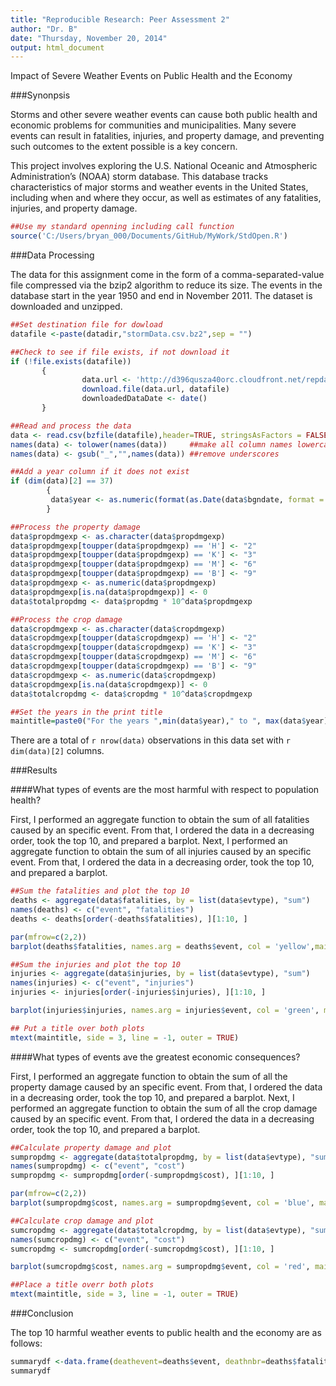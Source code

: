 ```yaml
---
title: "Reproducible Research: Peer Assessment 2"
author: "Dr. B"
date: "Thursday, November 20, 2014"
output: html_document
---
```

Impact of Severe Weather Events on Public Health and the Economy

###Synonpsis

Storms and other severe weather events can cause both public health and economic problems for communities and municipalities. Many severe events can result in fatalities, injuries, and property damage, and preventing such outcomes to the extent possible is a key concern.

This project involves exploring the U.S. National Oceanic and Atmospheric Administration's (NOAA) storm database. This database tracks characteristics of major storms and weather events in the United States, including when and where they occur, as well as estimates of any fatalities, injuries, and property damage.
```r
##Use my standard openning including call function
source('C:/Users/bryan_000/Documents/GitHub/MyWork/StdOpen.R')
```

###Data Processing 

The data for this assignment come in the form of a comma-separated-value file compressed via the bzip2 algorithm to reduce its size.  The events in the database start in the year 1950 and end in November 2011. The dataset is downloaded and unzipped.
```r
##Set destination file for dowload 
datafile <-paste(datadir,"stormData.csv.bz2",sep = "")

##Check to see if file exists, if not download it
if (!file.exists(datafile))
       {
                data.url <- 'http://d396qusza40orc.cloudfront.net/repdata%2Fdata%2FStormData.csv.bz2'
                download.file(data.url, datafile) 
                downloadedDataDate <- date()
       }

##Read and process the data
data <- read.csv(bzfile(datafile),header=TRUE, stringsAsFactors = FALSE)
names(data) <- tolower(names(data))     ##make all column names lowercase
names(data) <- gsub("_","",names(data)) ##remove underscores

##Add a year column if it does not exist
if (dim(data)[2] == 37) 
        {
         data$year <- as.numeric(format(as.Date(data$bgndate, format = "%m/%d/%Y %H:%M:%S"), "%Y"))
        }

##Process the property damage
data$propdmgexp <- as.character(data$propdmgexp)
data$propdmgexp[toupper(data$propdmgexp) == 'H'] <- "2"
data$propdmgexp[toupper(data$propdmgexp) == 'K'] <- "3"
data$propdmgexp[toupper(data$propdmgexp) == 'M'] <- "6"
data$propdmgexp[toupper(data$propdmgexp) == 'B'] <- "9"
data$propdmgexp <- as.numeric(data$propdmgexp)
data$propdmgexp[is.na(data$propdmgexp)] <- 0
data$totalpropdmg <- data$propdmg * 10^data$propdmgexp

##Process the crop damage
data$cropdmgexp <- as.character(data$cropdmgexp)
data$cropdmgexp[toupper(data$cropdmgexp) == 'H'] <- "2"
data$cropdmgexp[toupper(data$cropdmgexp) == 'K'] <- "3"
data$cropdmgexp[toupper(data$cropdmgexp) == 'M'] <- "6"
data$cropdmgexp[toupper(data$cropdmgexp) == 'B'] <- "9"
data$cropdmgexp <- as.numeric(data$cropdmgexp)
data$cropdmgexp[is.na(data$cropdmgexp)] <- 0
data$totalcropdmg <- data$cropdmg * 10^data$cropdmgexp

##Set the years in the print title
maintitle=paste0("For the years ",min(data$year)," to ", max(data$year))
```

There are a total of `r nrow(data)` observations in this data set with `r dim(data)[2]` columns.  

###Results

####What types of events are the most harmful with respect to population health?

First, I performed an aggregate function to obtain the sum of all fatalities caused by an specific event. From that, I ordered the data in a decreasing order, took the top 10, and prepared a barplot.  Next, I performed an aggregate function to obtain the sum of all injuries caused by an specific event. From that, I ordered the data in a decreasing order, took the top 10, and prepared a barplot.
```r
##Sum the fatalities and plot the top 10
deaths <- aggregate(data$fatalities, by = list(data$evtype), "sum")
names(deaths) <- c("event", "fatalities")
deaths <- deaths[order(-deaths$fatalities), ][1:10, ]

par(mfrow=c(2,2))
barplot(deaths$fatalities, names.arg = deaths$event, col = 'yellow',main = 'Top 10 Weather Events \n for Fatalities', ylab = 'Number of Fatalities')

##Sum the injuries and plot the top 10
injuries <- aggregate(data$injuries, by = list(data$evtype), "sum")
names(injuries) <- c("event", "injuries")
injuries <- injuries[order(-injuries$injuries), ][1:10, ]

barplot(injuries$injuries, names.arg = injuries$event, col = 'green', main = 'Top 10 Weather Events \n for Injuries', ylab = 'Number of Injuries')

## Put a title over both plots
mtext(maintitle, side = 3, line = -1, outer = TRUE)
```

####What types of events ave the greatest economic consequences?

First, I performed an aggregate function to obtain the sum of all the property damage caused by an specific event. From that, I ordered the data in a decreasing order, took the top 10, and prepared a barplot.  Next, I performed an aggregate function to obtain the sum of all the crop damage caused by an specific event. From that, I ordered the data in a decreasing order, took the top 10, and prepared a barplot.
```r
##Calculate property damage and plot
sumpropdmg <- aggregate(data$totalpropdmg, by = list(data$evtype), "sum")
names(sumpropdmg) <- c("event", "cost")
sumpropdmg <- sumpropdmg[order(-sumpropdmg$cost), ][1:10, ]

par(mfrow=c(2,2))
barplot(sumpropdmg$cost, names.arg = sumpropdmg$event, col = 'blue', main = 'Top 10 Weather Events \n for Property Damage', ylab = 'Cost of Damage')

##Calculate crop damage and plot
sumcropdmg <- aggregate(data$totalcropdmg, by = list(data$evtype), "sum")
names(sumcropdmg) <- c("event", "cost")
sumcropdmg <- sumcropdmg[order(-sumcropdmg$cost), ][1:10, ]

barplot(sumcropdmg$cost, names.arg = sumpropdmg$event, col = 'red', main = 'Top 10 Weather Events \n for Crop Damage', ylab = 'Cost of Damage')

##Place a title overr both plots
mtext(maintitle, side = 3, line = -1, outer = TRUE)
```

###Conclusion

The top 10 harmful weather events to public health and the economy are as follows:
```r
summarydf <-data.frame(deathevent=deaths$event, deathnbr=deaths$fatalities, injevent=injuries$event, injnbr=injuries$injuries, propdmgevent=sumpropdmg$event,propcost=sumpropdmg$cost,cropdmgevent=sumcropdmg$event,cropcost=sumcropdmg$cost)
summarydf
```
